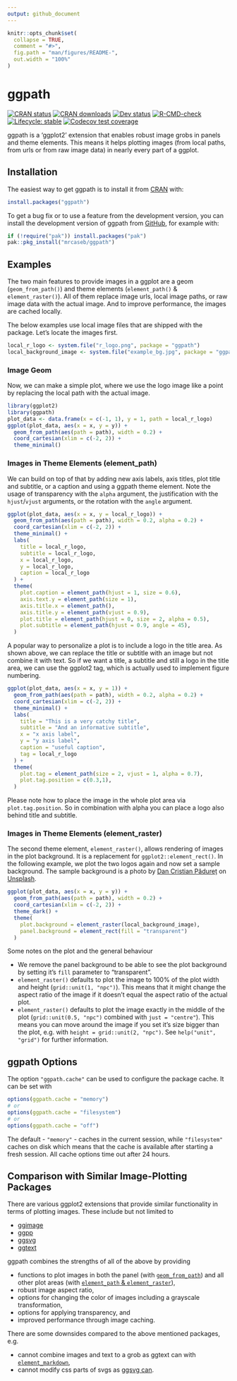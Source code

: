 ```yaml
---
output: github_document
---
```


<!-- README.md is generated from README.Rmd. Please edit that file -->

```r
knitr::opts_chunk$set(
  collapse = TRUE,
  comment = "#>",
  fig.path = "man/figures/README-",
  out.width = "100%"
)
```

# ggpath

<!-- badges: start -->
[![CRAN status](https://www.r-pkg.org/badges/version/ggpath)](https://CRAN.R-project.org/package=ggpath)
[![CRAN downloads](https://cranlogs.r-pkg.org/badges/grand-total/ggpath)](https://CRAN.R-project.org/package=ggpath)
[![Dev status](https://img.shields.io/github/r-package/v/mrcaseb/ggpath/main?label=dev%20version&style=flat-square&logo=github)](https://mrcaseb.github.io/ggpath/)
[![R-CMD-check](https://img.shields.io/github/actions/workflow/status/mrcaseb/ggpath/R-CMD-check.yaml?label=R%20check&style=flat-square&logo=github)](https://github.com/mrcaseb/ggpath/actions/workflows/R-CMD-check.yaml)
[![Lifecycle: stable](https://img.shields.io/badge/lifecycle-stable-brightgreen.svg)](https://lifecycle.r-lib.org/articles/stages.html#stable)
[![Codecov test coverage](https://codecov.io/gh/mrcaseb/ggpath/graph/badge.svg)](https://app.codecov.io/gh/mrcaseb/ggpath)
<!-- badges: end -->

ggpath is a 'ggplot2' extension that enables robust image grobs in panels and theme elements. This means it helps plotting images (from local paths, from urls or from raw image data) in nearly every part of a ggplot. 

## Installation

The easiest way to get ggpath is to install it from [CRAN](https://cran.r-project.org/package=ggpath) with:

``` r
install.packages("ggpath")
```

To get a bug fix or to use a feature from the development version, you can install the development version of ggpath from [GitHub](https://github.com/mrcaseb/ggpath), for example with:

```r
if (!require("pak")) install.packages("pak")
pak::pkg_install("mrcaseb/ggpath")
```

## Examples

The two main features to provide images in a ggplot are a geom (`geom_from_path()`) and theme elements (`element_path()` & `element_raster()`). All of them replace image urls, local image paths, or raw image data with the actual image. And to improve performance, the images are cached locally.

The below examples use local image files that are shipped with the package. Let's locate the images first.

```r
local_r_logo <- system.file("r_logo.png", package = "ggpath")
local_background_image <- system.file("example_bg.jpg", package = "ggpath")
```

### Image Geom

Now, we can make a simple plot, where we use the logo image like a point by replacing the local path with the actual image.

```r
library(ggplot2)
library(ggpath)
plot_data <- data.frame(x = c(-1, 1), y = 1, path = local_r_logo)
ggplot(plot_data, aes(x = x, y = y)) +
  geom_from_path(aes(path = path), width = 0.2) +
  coord_cartesian(xlim = c(-2, 2)) +
  theme_minimal()
```

### Images in Theme Elements (element_path)

We can build on top of that by adding new axis labels, axis titles, plot title and subtitle, or a caption and using a ggpath theme element. Note the usage of transparency with the `alpha` argument, the justification with the `hjust`/`vjust` arguments, or the rotation with the `angle` argument.

```r
ggplot(plot_data, aes(x = x, y = local_r_logo)) +
  geom_from_path(aes(path = path), width = 0.2, alpha = 0.2) +
  coord_cartesian(xlim = c(-2, 2)) +
  theme_minimal() +
  labs(
    title = local_r_logo,
    subtitle = local_r_logo,
    x = local_r_logo,
    y = local_r_logo,
    caption = local_r_logo
  ) +
  theme(
    plot.caption = element_path(hjust = 1, size = 0.6),
    axis.text.y = element_path(size = 1),
    axis.title.x = element_path(),
    axis.title.y = element_path(vjust = 0.9),
    plot.title = element_path(hjust = 0, size = 2, alpha = 0.5),
    plot.subtitle = element_path(hjust = 0.9, angle = 45),
  )
```

A popular way to personalize a plot is to include a logo in the title area. As shown above, we can replace the title or subtitle with an image but not combine it with text. So if we want a title, a subtitle and still a logo in the title area, we can use the ggplot2 tag, which is actually used to implement figure numbering.

```r
ggplot(plot_data, aes(x = x, y = 1)) +
  geom_from_path(aes(path = path), width = 0.2, alpha = 0.2) +
  coord_cartesian(xlim = c(-2, 2)) +
  theme_minimal() +
  labs(
    title = "This is a very catchy title",
    subtitle = "And an informative subtitle",
    x = "x axis label",
    y = "y axis label",
    caption = "useful caption",
    tag = local_r_logo
  ) +
  theme(
    plot.tag = element_path(size = 2, vjust = 1, alpha = 0.7),
    plot.tag.position = c(0.3,1),
  )
```

Please note how to place the image in the whole plot area via `plot.tag.position`. So in combination with alpha you can place a logo also behind title and subtitle.

### Images in Theme Elements (element_raster)

The second theme element, `element_raster()`, allows rendering of images in the plot background. It is a replacement for `ggplot2::element_rect()`. In the following example, we plot the two logos again and now set a sample background. The sample background is a photo by [Dan Cristian Pădureț](https://unsplash.com/@dancristianpaduret?utm_content=creditCopyText&utm_medium=referral&utm_source=unsplash) on [Unsplash](https://unsplash.com/photos/white-printer-paper-on-brown-textile-izq7BRX6xfw?utm_content=creditCopyText&utm_medium=referral&utm_source=unsplash).

```r
ggplot(plot_data, aes(x = x, y = y)) +
  geom_from_path(aes(path = path), width = 0.2) +
  coord_cartesian(xlim = c(-2, 2)) +
  theme_dark() +
  theme(
    plot.background = element_raster(local_background_image),
    panel.background = element_rect(fill = "transparent")
  )
```

Some notes on the plot and the general behaviour

- We remove the panel background to be able to see the plot background by setting it's `fill` parameter to "transparent".
- `element_raster()` defaults to plot the image to 100% of the plot width and height (`grid::unit(1, "npc")`). This means that it might change the aspect ratio of the image if it doesn't equal the aspect ratio of the actual plot.
- `element_raster()` defaults to plot the image exactly in the middle of the plot (`grid::unit(0.5, "npc")` combined with `just = "centre"`). This means you can move around the image if you set it's size bigger than the plot, e.g. with `height = grid::unit(2, "npc")`. See `help("unit", "grid")` for further information.

## ggpath Options

The option `"ggpath.cache"` can be used to configure the package cache. It can be set with

```r
options(ggpath.cache = "memory")
# or
options(ggpath.cache = "filesystem")
# or
options(ggpath.cache = "off")
```

The default - `"memory"` - caches in the current session, while `"filesystem"` caches on disk which means that the cache is available after starting a fresh session. All cache options time out after 24 hours.

## Comparison with Similar Image-Plotting Packages

There are various ggplot2 extensions that provide similar functionality in terms of plotting images. These include but not limited to

- [ggimage](https://cran.r-project.org/package=ggimage)
- [ggpp](https://docs.r4photobiology.info/ggpp/)
- [ggsvg](https://coolbutuseless.github.io/package/ggsvg/)
- [ggtext](https://wilkelab.org/ggtext/)

ggpath combines the strengths of all of the above by providing

- functions to plot images in both the panel (with [`geom_from_path`](https://mrcaseb.github.io/ggpath/reference/geom_from_path.html)) and all other plot areas (with [`element_path` & `element_raster`](https://mrcaseb.github.io/ggpath/reference/theme_elements.html)),
- robust image aspect ratio,
- options for changing the color of images including a grayscale transformation,
- options for applying transparency, and
- improved performance through image caching.

There are some downsides compared to the above mentioned packages, e.g.

- cannot combine images and text to a grob as ggtext can with [`element_markdown`](https://wilkelab.org/ggtext/reference/element_markdown.html),
- cannot modify css parts of svgs as [ggsvg can](https://github.com/coolbutuseless/ggsvg#styling-svg-with-css-aesthetics-example-1).




  
